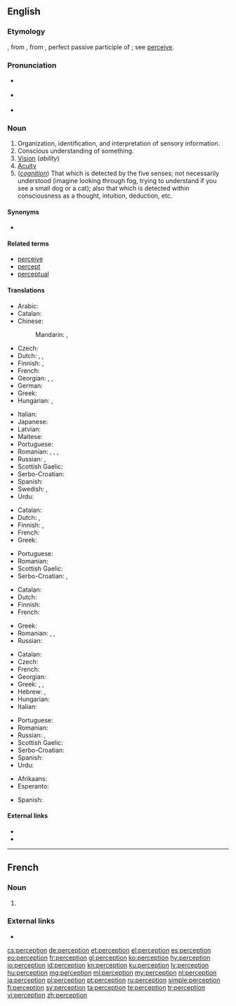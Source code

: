 ==English==

{{wikipedia}}

===Etymology===
{{borrowing|fr|perception|lang=en}}, from {{etyl|la|en}} {{m|la|perceptiō||a receiving or collecting, perception, comprehension}}, from {{m|la|perceptus||perceived, observed}}, perfect passive participle of {{m|la|percipiō||I perceive, observe}}; see [[perceive]].

===Pronunciation===
* {{a|UK}} {{IPA|/pəˈsɛpʃ(ə)n/|lang=en}}
* {{a|US}} {{IPA|/pɚˈsɛpʃ(ə)n/|lang=en}}
* {{audio|en-us-perception.ogg|Audio (US)|lang=en}}

===Noun===
{{en-noun}}

# Organization, identification, and interpretation of sensory information.
# Conscious understanding of something.
# [[vision|Vision]] (''ability'')
# [[acuity|Acuity]]
# (''[[cognition]]'') That which is detected by the five senses; not necessarily understood (imagine looking through fog, trying to understand if you see a small dog or a cat); also that which is detected within consciousness as a thought, intuition, deduction, etc.

====Synonyms====
* {{l|en|ken}}

====Related terms====
* [[perceive]]
* [[percept]]
* [[perceptual]]

====Translations====
{{trans-top|conscious understanding of something}}
* Arabic: {{t|ar|اِدْرََاك حَسِّي|m}}
* Catalan: {{t|ca|percepció|f}}
* Chinese:
*: Mandarin: {{t|cmn|知覺|sc=Hani}}, {{t+|cmn|知觉|tr=zhījué|sc=Hani}}
* Czech: {{t+|cs|vnímání|n}}
* Dutch: {{t+|nl|perceptie|f}}, {{t+|nl|gewaarwording|f}}, {{t+|nl|waarneming|f}}
* Finnish: {{t|fi|havainnointi}}, {{t|fi|havaintokyky}}
* French: {{t+|fr|perception|f}}
* Georgian: {{t|ka|აღქმა}}, {{t|ka|შეცნობა}}, {{t|ka|შემეცნება}}
* German: {{t+|de|Wahrnehmung|f}}
* Greek: {{t+|el|αντίληψη|f}}
* Hungarian: {{t+|hu|felfogás}}, {{t+|hu|megértés}}
{{trans-mid}}
* Italian: {{t+|it|percezione|f}}
* Japanese: {{t+|ja|知覚|tr=ちかく, chikaku|sc=Jpan}}
* Latvian: {{t+|lv|uztvere|f}}
* Maltese: {{t|mt|perċezzjoni|f}}
* Portuguese: {{t+|pt|percepção|f}}
* Romanian: {{t+|ro|percepție}}, {{t+|ro|percepere}}, {{t+|ro|discernere}}, {{t+|ro|discernământ}}
* Russian: {{t+|ru|восприя́тие|n}}, {{t+|ru|перце́пция|f}}
* Scottish Gaelic: {{t|gd|toirt fa-near|f}}
* Serbo-Croatian: {{t|sh|percèpcija|f}}
* Spanish: {{t+|es|percepción|f}}
* Swedish: {{t+|sv|uppfattning|c}}, {{t+|sv|förnimmelse|c}}
* Urdu: {{t|ur|حسی ادراک|m}}
{{trans-bottom}}

{{trans-top|vision}}
* Catalan: {{t|ca|percepció|f}}
* Dutch: {{t+|nl|zicht|n}}, {{t+|nl|waarneming|f}}
* Finnish: {{t+|fi|aistimus}}, {{t+|fi|havainto}}
* French: {{t+|fr|perception|f}}
* Greek: {{t+|el|όραση|f}}
{{trans-mid}}
* Portuguese: {{t+|pt|percepção|f}}
* Romanian: {{t+|ro|percepție}}
* Scottish Gaelic: {{t|gd|toirt fa-near|f}}
* Serbo-Croatian: {{t|sh|percèpcija|f}}, {{t|sh|vȋd|m}}
{{trans-bottom}}

{{trans-top|acuity}}
* Catalan: {{t|ca|percepció|f}}
* Dutch: {{t|nl|scherpzinnigheid}}
* Finnish: {{t+|fi|havainto}}
* French: {{t+|fr|perception|f}}
{{trans-mid}}
* Greek: {{t+|el|αντίληψη|f}}
* Romanian: {{t+|ro|discernere}}, {{t+|ro|percepere}}, {{t+|ro|sesizare}}
* Russian: {{t+|ru|восприя́тие|n}}
{{trans-bottom}}

{{trans-top|that which is detected by the five senses}}
* Catalan: {{t|ca|percepció|f}}
* Czech: {{t+|cs|vjem|m}}
* French: {{t+|fr|perception|f}}
* Georgian: {{t|ka|აღქმა}}
* Greek: {{t+|el|αντίληψη|f}}, {{t+|el|διορατικότητα|f}}, {{t+|el|αίσθηση|f}}
* Hebrew: {{t|he|תפיסה|tr=tfissa}}, {{t|he|קליטה|tr=klita}}
* Hungarian: {{t+|hu|észlelés}}
* Italian: {{t+|it|percezione|f}}
{{trans-mid}}
* Portuguese: {{t+|pt|percepção|f}}
* Romanian: {{t+|ro|percepție}}
* Russian: {{t+|ru|ощуще́ние|n}}, {{t+|ru|восприя́тие|n}}
* Scottish Gaelic: {{t|gd|toirt fa-near|f}}
* Serbo-Croatian: {{t|sh|percèpcija|f}}
* Spanish: {{t+|es|percepción}}
* Urdu: {{t|ur|حواس خمسہ کا ادراک}}
{{trans-bottom}}

{{checktrans-top}}
* Afrikaans: {{t-check|af|persepsie|f}}
* Esperanto: {{t-check|eo|percepto}}
{{trans-mid}}
* Spanish: {{t-check|es|percepción|f}}
{{trans-bottom}}

====External links====
* {{R:Webster 1913}}
* {{R:Century 1911}}

----

==French==
{{wikipedia|lang=fr}}

===Noun===
{{fr-noun|f}}

# {{l|en|perception}}

===External links===
* {{R:TLFi}}

[[cs:perception]]
[[de:perception]]
[[et:perception]]
[[el:perception]]
[[es:perception]]
[[eo:perception]]
[[fr:perception]]
[[gl:perception]]
[[ko:perception]]
[[hy:perception]]
[[io:perception]]
[[id:perception]]
[[kn:perception]]
[[ku:perception]]
[[lv:perception]]
[[hu:perception]]
[[mg:perception]]
[[ml:perception]]
[[my:perception]]
[[nl:perception]]
[[ja:perception]]
[[pl:perception]]
[[pt:perception]]
[[ru:perception]]
[[simple:perception]]
[[fi:perception]]
[[sv:perception]]
[[ta:perception]]
[[te:perception]]
[[tr:perception]]
[[vi:perception]]
[[zh:perception]]